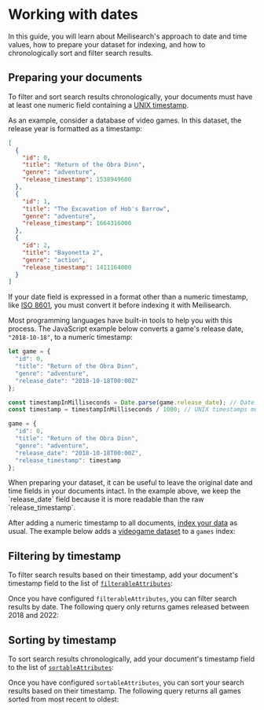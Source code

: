 # Working with dates

In this guide, you will learn about Meilisearch's approach to date and time values, how to prepare your dataset for indexing, and how to chronologically sort and filter search results.

## Preparing your documents

To filter and sort search results chronologically, your documents must have at least one numeric field containing a [UNIX timestamp](https://kb.narrative.io/what-is-unix-time).

As an example, consider a database of video games. In this dataset, the release year is formatted as a timestamp:

```json
[
  {
    "id": 0,
    "title": "Return of the Obra Dinn",
    "genre": "adventure",
    "release_timestamp": 1538949600
  },
  {
    "id": 1,
    "title": "The Excavation of Hob's Barrow",
    "genre": "adventure",
    "release_timestamp": 1664316000
  },
  {
    "id": 2,
    "title": "Bayonetta 2",
    "genre": "action",
    "release_timestamp": 1411164000
  }
]
```

If your date field is expressed in a format other than a numeric timestamp, like [ISO 8601](https://www.iso.org/iso-8601-date-and-time-format.html), you must convert it before indexing it with Meilisearch.

Most programming languages have built-in tools to help you with this process. The JavaScript example below converts a game's release date, `"2018-10-18"`, to a numeric timestamp:

```js
let game = {
  "id": 0,
  "title": "Return of the Obra Dinn",
  "genre": "adventure",
  "release_date": "2018-10-18T00:00Z"
};

const timestampInMilliseconds = Date.parse(game.release_date); // Date.parse returns the timestamp in milliseconds
const timestamp = timestampInMilliseconds / 1000; // UNIX timestamps must be in seconds

game = {
  "id": 0,
  "title": "Return of the Obra Dinn",
  "genre": "adventure",
  "release_date": "2018-10-18T00:00Z",
  "release_timestamp": timestamp
};
```

<Capsule intent="tip">
When preparing your dataset, it can be useful to leave the original date and time fields in your documents intact. In the example above, we keep the `release_date` field because it is more readable than the raw `release_timestamp`.
</Capsule>

After adding a numeric timestamp to all documents, [index your data](/reference/api/documents.md#add-or-replace-documents) as usual. The example below adds a <a id="downloadVideogames" href="https://raw.githubusercontent.com/meilisearch/documentation/new-docs-content-migration/assets/datasets/videogames.json" download="videogames.json">videogame dataset</a> to a `games` index:

<CodeSamples id="date_guide_index_1" />

## Filtering by timestamp

To filter search results based on their timestamp, add your document's timestamp field to the list of [`filterableAttributes`](/reference/api/settings.md#update-filterable-attributes):

<CodeSamples id="date_guide_filterable_attributes_1" />

Once you have configured `filterableAttributes`, you can filter search results by date. The following query only returns games released between 2018 and 2022:

<CodeSamples id="date_guide_filter_1" />

## Sorting by timestamp

To sort search results chronologically, add your document's timestamp field to the list of [`sortableAttributes`](/reference/api/settings.md#update-sortable-attributes):

<CodeSamples id="date_guide_sortable_attributes_1" />

Once you have configured `sortableAttributes`, you can sort your search results based on their timestamp. The following query returns all games sorted from most recent to oldest:

<CodeSamples id="date_guide_sort_1" />
